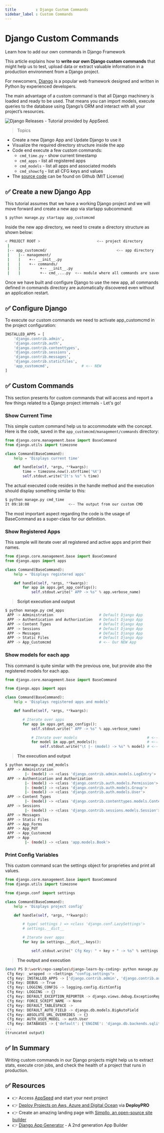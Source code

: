 ```yaml
---
title         : Django Custom Commands 
sidebar_label : Custom Commands
---
```


# Django Custom Commands

<SubHeading>Learn how to add our own commands in Django Framework</SubHeading>

This article explains how to **write our own Django custom commands** that might help us to test, upload data or extract valuable information in a production environment from a Django project. 

For newcomers, [Django](https://www.djangoproject.com/) is a popular web framework designed and written in Python by experienced developers. 

The main advantage of a custom command is that all Django machinery is loaded and ready to be used. 
That means you can import models, execute queries to the database using Django’s ORM and interact with all your project’s resources.

![Django Releases - Tutorial provided by AppSeed.](https://user-images.githubusercontent.com/51070104/268675023-54ea4ace-a8ad-442b-9b43-2ba12a6403ba.jpg)

> Topics 

- Create a new Django App and Update Django to use it
- Visualize the required directory structure inside the app
- Code end execute a few custom commands:
  - `cmd_time.py` - show current timestamp
  - `cmd_apps` - list all registered apps
  - `cmd_models` - list all apps and associated models
  - `cmd_showcfg` - list all CFG keys and values
- The [source code](https://github.com/app-generator/django-learn-by-coding) can be found on Github (MIT License)

## ✅ Create a new Django App

This tutorial assumes that we have a working Django project and we will move forward and create a new app via startapp subcommand:

```bash
$ python manage.py startapp app_customcmd
```

Inside the new app directory, we need to create a directory structure as shown below:

```bash
< PROJECT ROOT >                          <-- project directory
 |
 |-- app_customcmd/                                <-- app directory
 |    |-- management/
 |    |    +-- __init__.py
 |    |    +-- commands/
 |    |         +-- __init__.py
 |    |         +-- cmd_....py  <-- module where all commands are saved
```

Once we have built and configure Django to use the new app, all commands defined in commands directory are automatically discovered even without an application restart.

## ✅ Configure Django 

To execute our custom commands we need to activate app_customcmd in the project configuration:

```python
INSTALLED_APPS = [
    'django.contrib.admin',
    'django.contrib.auth',
    'django.contrib.contenttypes',
    'django.contrib.sessions',
    'django.contrib.messages',
    'django.contrib.staticfiles',
    'app_customcmd',               # <-- NEW
]
```

## ✅ Custom Commands

This section presents for custom commands that will access and report a few things related to a Django project internals - Let's go!

### Show Current Time

This simple custom command help us to accommodate with the concept. Here is the code, saved in the `app_customcmd/management/commands` directory:

```python
from django.core.management.base import BaseCommand
from django.utils import timezone

class Command(BaseCommand):
    help = 'Displays current time'

    def handle(self, *args, **kwargs):
        time = timezone.now().strftime('%X')
        self.stdout.write("It's %s" % time)
```

The actual executed code resides in the handle method and the execution should display something similar to this:

```bash
$ python manage.py cmd_time
It 09:18:08                  <-- The output from our custom CMD 
```

The most important aspect regarding the code is the usage of BaseCommand as a super-class for our definition.

### Show Registered Apps

This sample will iterate over all registered and active apps and print their names.

```python
from django.core.management.base import BaseCommand
from django.apps import apps

class Command(BaseCommand):
    help = 'Displays registered apps'

    def handle(self, *args, **kwargs):
        for app in apps.get_app_configs():
            self.stdout.write(" APP -> %s" % app.verbose_name) 
```

> **Script execution and output**

```bash
$ python manage.py cmd_apps
 APP -> Administration                     # Default Django App   
 APP -> Authentication and Authorization   # Default Django App
 APP -> Content Types                      # Default Django App
 APP -> Sessions                           # Default Django App
 APP -> Messages                           # Default Django App
 APP -> Static Files                       # Default Django App
 APP -> App_Customcmd                      # <-- Our NEW App    
```

### Show models for each app

This command is quite similar with the previous one, but provide also the registered models for each app.

```python
from django.core.management.base import BaseCommand

from django.apps import apps

class Command(BaseCommand):
    help = 'Displays registered apps and models'

    def handle(self, *args, **kwargs):

        # Iterate over apps
        for app in apps.get_app_configs():
            self.stdout.write(" APP -> %s" % app.verbose_name)

            # Iterate over models                                # <-- New Code 
            for model in app.get_models():                       # <-- New Code 
                self.stdout.write("\t |- (model) -> %s" % model) # <-- New Code 
```

> **The execution and output**

```bash
$ python manage.py cmd_models
 APP -> Administration
         |- (model) -> <class 'django.contrib.admin.models.LogEntry'>
 APP -> Authentication and Authorization
         |- (model) -> <class 'django.contrib.auth.models.Permission'>
         |- (model) -> <class 'django.contrib.auth.models.Group'>
         |- (model) -> <class 'django.contrib.auth.models.User'>
 APP -> Content Types
         |- (model) -> <class 'django.contrib.contenttypes.models.ContentType'>
 APP -> Sessions
         |- (model) -> <class 'django.contrib.sessions.models.Session'>        
 APP -> Messages
 APP -> Static Files
 APP -> App_Forms
 APP -> App_Pdf
 APP -> App_Customcmd
 APP -> App
         |- (model) -> <class 'app.models.Book'> 
```

### Print Config Variables

This custom command scan the settings object for proprieties and print all values.

```python 
from django.core.management.base import BaseCommand
from django.utils import timezone

from django.conf import settings

class Command(BaseCommand):
    help = 'Displays project config'

    def handle(self, *args, **kwargs):

        # type( settings ) => <class 'django.conf.LazySettings'>
        # settings.__dict__

        # Iterate over apps
        for key in settings.__dict__.keys():

            self.stdout.write(" Cfg Key: " + key + " -> %s" % settings.__dict__[ key ] )
```            

> **The output and execution**

```bash
(env) PS D:\work\repo-samples\django-learn-by-coding> python manage.py cmd_showcfg
 Cfg Key: _wrapped -> <Settings "config.settings">
 Cfg Key: INSTALLED_APPS -> ['django.contrib.admin', 'django.contrib.auth', 'django.contrib.contenttypes', 'django.contrib.sessions', 'django.contrib.messages', 'django.contrib.staticfiles', 'app_forms', 'app_pdf', 'app_customcmd', 'app']
 Cfg Key: DEBUG -> True
 Cfg Key: LOGGING_CONFIG -> logging.config.dictConfig
 Cfg Key: LOGGING -> {}
 Cfg Key: DEFAULT_EXCEPTION_REPORTER -> django.views.debug.ExceptionReporter
 Cfg Key: FORCE_SCRIPT_NAME -> None
 Cfg Key: DEFAULT_TABLESPACE ->
 Cfg Key: DEFAULT_AUTO_FIELD -> django.db.models.BigAutoField
 Cfg Key: ABSOLUTE_URL_OVERRIDES -> {}
 Cfg Key: AUTH_USER_MODEL -> auth.User
 Cfg Key: DATABASES -> {'default': {'ENGINE': 'django.db.backends.sqlite3', 'NAME': WindowsPath('D:/work/repo-samples/django-learn-by-coding/db.sqlite3'), 'ATOMIC_REQUESTS': False, 'AUTOCOMMIT': True, 'CONN_MAX_AGE': 0, 'OPTIONS': {}, 'TIME_ZONE': None, 'USER': '', 'PASSWORD': '', 'HOST': '', 'PORT': '', 'TEST': {'CHARSET': None, 'COLLATION': None, 'MIGRATE': True, 'MIRROR': None, 'NAME': None}}}
...
(truncated output) 
```

## ✅ In Summary 

Writing custom commands in our Django projects might help us to extract stats, execute cron jobs, and check the health of a project that runs in production.

## ✅ Resources 

- 👉 Access [AppSeed](https://appseed.us/) and start your next project
- 👉 [Deploy Projects on Aws, Azure and Digital Ocean](https://www.docs.deploypro.dev/) via **DeployPRO**
- 👉 Create an amazing landing page with [Simpllo, an open-source site builder](https://www.simpllo.com/)
- 👉 [Django App Generator](https://app-generator.dev/django/) - A 2nd generation App Builder
